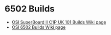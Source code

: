 = 6502 Builds =

* [https://github.com/douggilliland/MultiComp/wiki/OSI-SuperBoard-II--C1P-UK-101-Build OSI SuperBoard II C1P UK 101 Builds Wiki page]
* [https://github.com/douggilliland/MultiComp/wiki/OSI-6502-Builds OSI 6502 Builds Wiki page]
